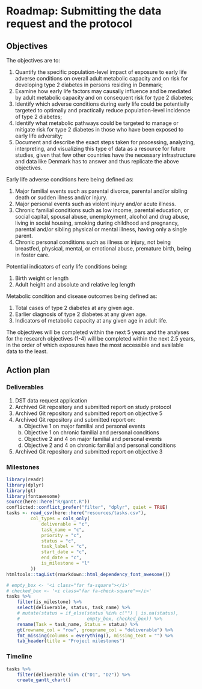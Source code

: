 # Roadmap: Submitting the data request and the protocol

## Objectives

The objectives are to:

1. Quantify the specific population-level impact of exposure to early life
adverse conditions on overall adult metabolic capacity and on risk for
developing type 2 diabetes in persons residing in Denmark;
2. Examine how early life factors may causally influence and be mediated by
adult metabolic capacity and on consequent risk for type 2 diabetes;
3. Identify which adverse conditions during early life could be potentially
targeted to optimally and practically reduce population-level incidence of type
2 diabetes;
4. Identify what metabolic pathways could be targeted to manage or mitigate
risk for type 2 diabetes in those who have been exposed to early life adversity;
5. Document and describe the exact steps taken for processing, analyzing,
interpreting, and visualizing this type of data as a resource for future
studies, given that few other countries have the necessary infrastructure and
data like Denmark has to answer and thus replicate the above objectives.

Early life adverse conditions here being defined as:

1. Major familial events such as parental divorce, parental and/or
sibling death or sudden illness and/or injury.
2. Major personal events such as violent injury and/or acute illness.
3. Chronic familial conditions such as low income, parental education, or social
capital, spousal abuse, unemployment, alcohol and drug abuse, living in social
housing, smoking during childhood and pregnancy, parental and/or sibling
physical or mental illness, having only a single parent.
4. Chronic personal conditions such as illness or injury, not being breastfed,
physical, mental, or emotional abuse, premature birth, being in foster care.

Potential indicators of early life conditions being:

1. Birth weight or length
2. Adult height and absolute and relative leg length

Metabolic condition and disease outcomes being defined as:

1. Total cases of type 2 diabetes at any given age.
2. Earlier diagnosis of type 2 diabetes at any given age.
3. Indicators of metabolic capacity at any given age in adult life.

The objectives will be completed within the next 5 years and the analyses for the
research objectives (1-4) will be completed within the next 2.5 years, in the
order of which exposures have the most accessible and available data to the
least.

## Action plan

### Deliverables

1. DST data request application
2. Archived Git repository and submitted report on study protocol
3. Archived Git repository and submitted report on objective 5
4. Archived Git repository and submitted report on:
    a. Objective 1 on major familial and personal events
    b. Objective 1 on chronic familial and personal conditions
    c. Objective 2 and 4 on major familial and personal events
    d. Objective 2 and 4 on chronic familial and personal conditions
5. Archived Git repository and submitted report on objective 3

### Milestones

```r
library(readr)
library(dplyr)
library(gt)
library(fontawesome)
source(here::here("R/gantt.R"))
conflicted::conflict_prefer("filter", "dplyr", quiet = TRUE)
tasks <- read_csv(here::here("resources/tasks.csv"),
         col_types = cols_only(
             deliverable = "c",
             task_name = "c",
             priority = "c",
             status = "c",
             task_label = "c",
             start_date = "c",
             end_date = "c",
             is_milestone = "l"
         )) 
htmltools::tagList(rmarkdown::html_dependency_font_awesome())
```

```r
# empty_box <- '<i class="far fa-square"></i>'
# checked_box <- '<i class="far fa-check-square"></i>'
tasks %>% 
    filter(is_milestone) %>% 
    select(deliverable, status, task_name) %>% 
    # mutate(status = if_else(status %in% c("") | is.na(status),
    #                         empty_box, checked_box)) %>%
    rename(Task = task_name, Status = status) %>% 
    gt(rowname_col = "row", groupname_col = "deliverable") %>%
    fmt_missing(columns = everything(), missing_text = "") %>% 
    tab_header(title = "Project milestones")
```

### Timeline

```r
tasks %>% 
    filter(deliverable %in% c("D1", "D2")) %>% 
    create_gantt_chart()
```


